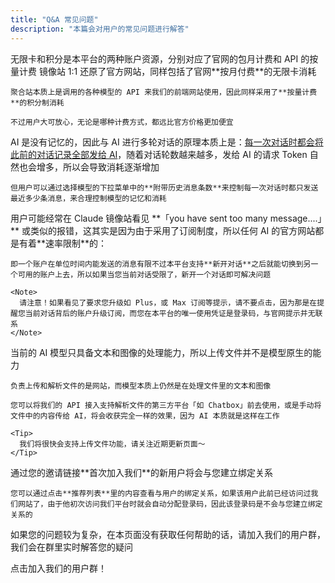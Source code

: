 ```yaml
---
title: "Q&A 常见问题"
description: "本篇会对用户的常见问题进行解答"
---
```


<AccordionGroup>
  <Accordion title="Q:无限卡和积分有什么区别" icon="money-bill-wave" iconType="regular">
    无限卡和积分是本平台的两种账户资源，分别对应了官网的包月计费和 API 的按量计费 镜像站 1:1 还原了官方网站，同样包括了官网**按月付费**的无限卡消耗

    聚合站本质上是调用的各种模型的 API 来我们的前端网站使用，因此同样采用了**按量计费**的积分制消耗

    不过用户大可放心，无论是哪种计费方式，都远比官方价格更加便宜
  </Accordion>
  <Accordion title="Q:为什么对话越长，消耗积分越多" icon="face-confused">
    AI 是没有记忆的，因此与 AI 进行多轮对话的原理本质上是：<u>每一次对话时都会将此前的对话记录全部发给 AI</u>，随着对话轮数越来越多，发给 AI 的请求 Token 自然也会增多，所以会导致消耗逐渐增加

    但用户可以通过选择模型的下拉菜单中的**附带历史消息条数**来控制每一次对话时都只发送最近多少条消息，来合理控制模型的记忆和消耗
  </Accordion>
  <Accordion title="Q:镜像站常见报错" icon="brake-warning">
    用户可能经常在 Claude 镜像站看见 **「you have sent too many message....」** 或类似的报错，这其实是因为由于采用了订阅制度，所以任何 AI 的官方网站都是有着**速率限制**的：

    即一个账户在单位时间内能发送的消息有限不过本平台支持**新开对话**之后就能切换到另一个可用的账户上去，所以如果当您当前对话受限了，新开一个对话即可解决问题

    <Note>
      请注意！如果看见了要求您升级如 Plus，或 Max 订阅等提示，请不要点击，因为那是在提醒您当前对话背后的账户升级订阅，而您在本平台的唯一使用凭证是登录码，与官网提示并无联系
    </Note>
  </Accordion>
  <Accordion title="Q:为什么聚合站无法上传文件" icon="upload">
    当前的 AI 模型只具备文本和图像的处理能力，所以上传文件并不是模型原生的能力

    负责上传和解析文件的是网站，而模型本质上仍然是在处理文件里的文本和图像

    您可以将我们的 API 接入支持解析文件的第三方平台「如 Chatbox」前去使用，或是手动将文件中的内容传给 AI，将会收获完全一样的效果，因为 AI 本质就是这样在工作

    <Tip>
      我们将很快会支持上传文件功能，请关注近期更新页面～
    </Tip>
  </Accordion>
  <Accordion title="Q:为什么我邀请人没有返回积分" icon="star-of-david">
    通过您的邀请链接**首次加入我们**的新用户将会与您建立绑定关系

    您可以通过点击**推荐列表**里的内容查看与用户的绑定关系，如果该用户此前已经访问过我们网站了，由于他初次访问我们平台时就会自动分配登录码，因此该登录码是不会与您建立绑定关系的
  </Accordion>
</AccordionGroup>

如果您的问题较为复杂，在本页面没有获取任何帮助的话，请加入我们的用户群，我们会在群里实时解答您的疑问

<CardGroup cols="2">
  <Card title="加入我们" icon="link-horizontal" href="https://resource.liaobots.com/qq_group.jpeg">
    点击加入我们的用户群！
  </Card>
</CardGroup>